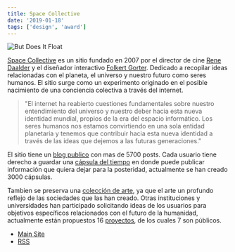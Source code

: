 ```yaml
---
title: Space Collective
date: '2019-01-18'
tags: ['design', 'award']
---
```


![But Does It Float](/Images/butdoesitfloat.jpg)

[Space Collective](http://spacecollective.org/) es un sitio fundado en 2007  por el director de cine [Rene Daalder](http://www.imdb.com/name/nm0196350/) y el diseñador interactivo [Folkert Gorter](http://superfamous.com/). Dedicado a recopilar ideas relacionadas con el planeta, el universo y nuestro futuro como seres humanos. El sitio surge como un experimento originado en el posible nacimiento de una conciencia colectiva a través del internet.

> "El internet ha reabierto cuestiones fundamentales sobre nuestro entendimiento del universo y nuestro deber hacia esta nueva identidad mundial, propios de la era del espacio informático. Los seres humanos nos estamos convirtiendo en una sola entidad planetaria y tenemos que contribuir hacia esta nueva identidad a través de las ideas que dejemos a las futuras generaciones."

El sitio tiene un [blog publico](http://spacecollective.org/recent) con mas de 5700 posts. Cada usuario tiene derecho a guardar una [cápsula del tiempo](http://spacecollective.org/timecapsules/) en donde puede publicar información que quiera dejar para la posteridad, actualmente se han creado 3000 cápsulas.

Tambien se preserva una [colección de arte](http://spacecollective.org/gallery/), ya que el arte un profundo reflejo de las sociedades que las han creado. Otras instituciones y universidades han participado solicitando ideas de los usuarios para objetivos específicos relacionados con el futuro de la humanidad, actualmente están propuestos 16 [proyectos](http://spacecollective.org/projects/), de los cuales 7 son públicos.

* [Main Site](http://spacecollective.org/)
* [RSS](http://spacecollective.org/feed-rss.php?t=a&f=po)














